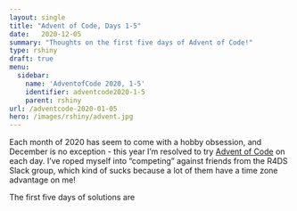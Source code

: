 ```yaml
---
layout: single
title: "Advent of Code, Days 1-5"
date:   2020-12-05
summary: "Thoughts on the first five days of Advent of Code!"
type: rshiny
draft: true
menu:
  sidebar:
    name: 'AdventofCode 2020, 1-5'
    identifier: adventcode2020-1-5
    parent: rshiny
url: /adventcode-2020-01-05
hero: /images/rshiny/advent.jpg
---
```


Each month of 2020 has seem to come with a hobby obsession, and December is no exception - this year I'm resolved to try [Advent of Code](https://adventofcode.com/2020) on each day. I've roped myself into "competing" against friends from the R4DS Slack group, which kind of sucks because a lot of them have a time zone advantage on me! 

The first five days of solutions are 
